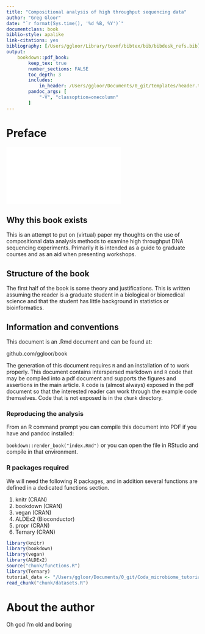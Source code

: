 ```yaml
---
title: "Compositional analysis of high throughput sequencing data"
author: "Greg Gloor"
date: "`r format(Sys.time(), '%d %B, %Y')`"
documentclass: book
biblio-style: apalike
link-citations: yes
bibliography: [/Users/ggloor/Library/texmf/bibtex/bib/bibdesk_refs.bib]
output:
    bookdown::pdf_book:
        keep_tex: true
        number_sections: FALSE
        toc_depth: 3
        includes:
            in_header: /Users/ggloor/Documents/0_git/templates/header.tex
        pandoc_args: [
            "-V", "classoption=onecolumn"
        ]
---
```


# Preface {-}
![](figs/simplex.pdf)

## Why this book exists {-}

This is an attempt to put on (virtual) paper my thoughts on the use of compositional data analysis methods to examine high throughput DNA sequencing experiments. Primarily it is intended as a guide to graduate courses and as an aid when presenting workshops.

## Structure of the book {-}

The first half of the book is some theory and justifications. This is written assuming the reader is a graduate student in a biological or biomedical science and that the student has little background in statistics or bioinformatics.

## Information and conventions {-}

This document is an .Rmd document and can be found at:

github.com/ggloor/book

The generation of this document requires `R` and an installation of \LaTeX to work properly. This document contains interspersed markdown and `R` code that may be compiled into a pdf document and supports the figures and assertions in the main article. `R` code is (almost always) exposed in the pdf document so that the interested reader can work through the example code themselves. Code that is not exposed is in the `chunk` directory.

### Reproducing the analysis

From an R command prompt you can compile this document into PDF if you have \LaTeX and pandoc installed:

`bookdown::render_book("index.Rmd")` or you can open the file in RStudio and compile in that environment.

### R packages required

We will need the following R packages, and in addition several functions are defined in a dedicated functions section.

1. knitr (CRAN)
2. bookdown (CRAN)
3. vegan (CRAN)
4. ALDEx2 (Bioconductor)
5. propr (CRAN)
6. Ternary (CRAN)

```r
library(knitr)
library(bookdown)
library(vegan)
library(ALDEx2)
source("chunk/functions.R")
library(Ternary)
tutorial_data <- "/Users/ggloor/Documents/0_git/Coda_microbiome_tutorial/data/"
read_chunk("chunk/datasets.R")
```
# About the author {-}

Oh god I'm old and boring
